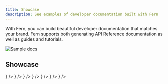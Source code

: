 ```yaml
---
title: Showcase
description: See examples of developer documentation built with Fern
---
```


With Fern, you can build beautiful developer documentation that matches your brand. Fern supports both generating API Reference documentation as well as guides and tutorials.

<Frame>
   <img alt="Sample docs" src="./hume-docs.png" />
</Frame>

## Showcase 

<CardGroup cols={3}>
  <Card
    title="Hume"
    href="https://dev.hume.ai/intro"
    icon={
      <img src="https://www.hume.ai/icons/icon-144x144.png" />
    }
  />
  <Card
    title="Primer"
    href="https://primer.io/docs/api"
    icon={
      <img src="https://assets-global.website-files.com/65bcc4714739c54deeb9bac7/65d7663e0ceca67e8b5709c5_favicon.png" />
    }
  />
  <Card
    title="AssemblyAI"
    href="https://www.assemblyai.com/docs/api-reference"
    icon={
      <img src="https://www.assemblyai.com/favicon.png" />
    }
  />
  <Card
    title="SuperAgent"
    href="https://docs.superagent.sh/"
    icon={
      <img src="https://framerusercontent.com/images/P75NaYul3IVsoMqx4RMALvngO4.png" />
    }
  />
  <Card
    title="MultiOn"
    href="https://docs.multion.ai/"
    icon={
      <img src="https://www.multion.ai/android-chrome-192x192.png" />
    }
  />
  <Card
    title="Coactive"
    href="https://docs.coactive.ai/"
    icon={
      <img src="https://images.prismic.io/coactive/6d31b17f-cabb-492d-93ef-a9f42e03aaa2_coactive-logo-home.png?ixlib=gatsbyFP&auto=compress%2Cformat&fit=max" />
    }
  />
  <Card
    title="Zep"
    href="https://help.getzep.com/"
    icon={
      <img src="https://assets-global.website-files.com/660b1c076d13b7e2967a499d/660c6dc329d8b16a8468f5ba_Asset%2017.png" />
    }
  />
</CardGroup>
